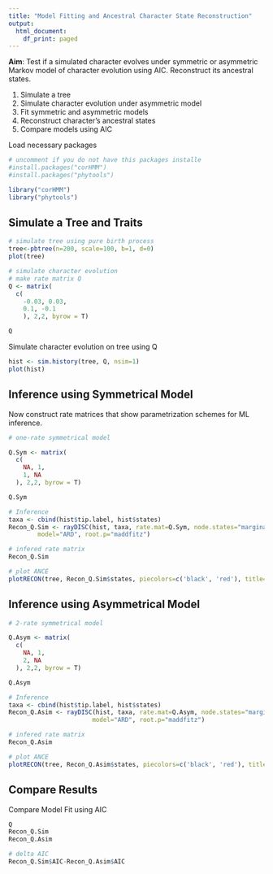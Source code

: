 ```yaml
---
title: "Model Fitting and Ancestral Character State Reconstruction"
output:
  html_document:
    df_print: paged
---
```


**Aim**: Test if a simulated character evolves under symmetric or asymmetric Markov model of character evolution using AIC. Reconstruct its ancestral states.

1. Simulate a tree
2. Simulate character evolution under asymmetric model
3. Fit symmetric and asymmetric models
4. Reconstruct character's ancestral states
5. Compare models using AIC


Load necessary packages
```r
# uncomment if you do not have this packages installe
#install.packages("corHMM")
#install.packages("phytools")

library("corHMM")
library("phytools")

```

## Simulate a Tree and Traits
```r
# simulate tree using pure birth process
tree<-pbtree(n=200, scale=100, b=1, d=0)
plot(tree)

# simulate character evolution
# make rate matrix Q
Q <- matrix(
  c(
    -0.03, 0.03,
    0.1, -0.1
    ), 2,2, byrow = T)

Q

```

Simulate character evolution on tree using Q
```r
hist <- sim.history(tree, Q, nsim=1)
plot(hist)
```


## Inference using Symmetrical Model

Now construct rate matrices that show parametrization schemes for ML inference.
```r
# one-rate symmetrical model

Q.Sym <- matrix(
  c(
    NA, 1,
    1, NA
  ), 2,2, byrow = T)

Q.Sym

# Inference
taxa <- cbind(hist$tip.label, hist$states)
Recon_Q.Sim <- rayDISC(hist, taxa, rate.mat=Q.Sym, node.states="marginal", 
        model="ARD", root.p="maddfitz")

# infered rate matrix
Recon_Q.Sim

# plot ANCE
plotRECON(tree, Recon_Q.Sim$states, piecolors=c('black', 'red'), title="1-rate Model")


```

## Inference using Asymmetrical Model   
```r
# 2-rate symmetrical model

Q.Asym <- matrix(
  c(
    NA, 1,
    2, NA
  ), 2,2, byrow = T)

Q.Asym

# Inference
taxa <- cbind(hist$tip.label, hist$states)
Recon_Q.Asim <- rayDISC(hist, taxa, rate.mat=Q.Asym, node.states="marginal", 
                       model="ARD", root.p="maddfitz")

# infered rate matrix
Recon_Q.Asim

# plot ANCE
plotRECON(tree, Recon_Q.Asim$states, piecolors=c('black', 'red'), title="1-rate Model")


```

## Compare Results 

Compare Model Fit using AIC 
```r
Q
Recon_Q.Sim
Recon_Q.Asim

# delta AIC
Recon_Q.Sim$AIC-Recon_Q.Asim$AIC
```



